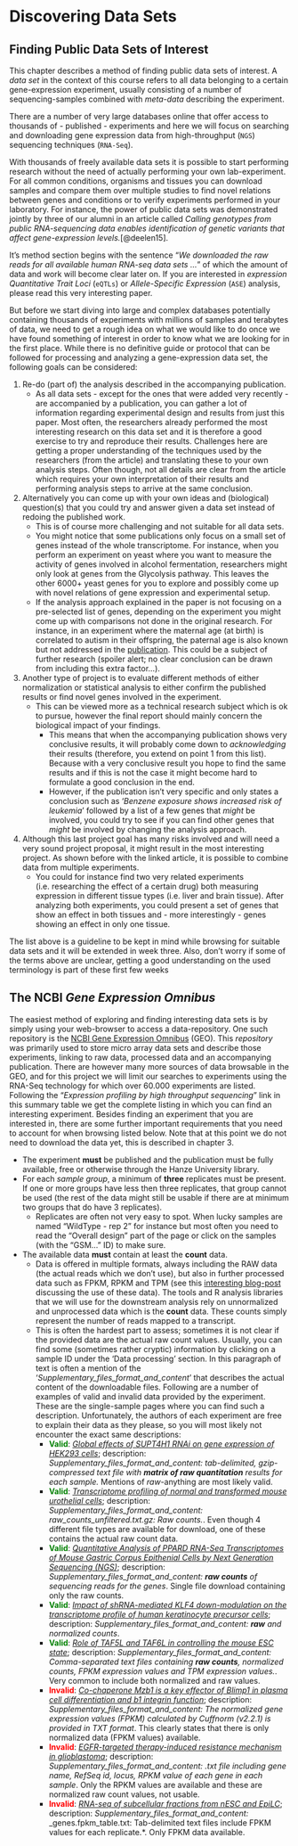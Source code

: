 # Discovering Data Sets {#a3-annotation}

## Finding Public Data Sets of Interest {#finding-public-data}

This chapter describes a method of finding public data sets of interest. A *data set* in the context of this course refers to all data belonging to a certain gene-expression experiment, usually consisting of a number of sequencing-samples combined with *meta-data* describing the experiment. 

There are a number of very large databases online that offer access to thousands of - published - experiments and here we will focus on searching and downloading gene expression data from high-throughput (`NGS`) sequencing techniques (`RNA-Seq`).

With thousands of freely available data sets it is possible to start performing research without the need of actually performing your own lab-experiment. For all common conditions, organisms and tissues you can download samples and compare them over multiple studies to find novel relations between genes and conditions or to verify experiments performed in your laboratory. For instance, the power of public data sets was demonstrated jointly by three of our alumni in an article called *Calling genotypes from public RNA-sequencing data enables identification of genetic variants that affect gene-expression levels.*[@deelen15].

It's method section begins with the sentence "*We downloaded the raw reads for all available human RNA-seq data sets ...*" of which the amount of data and work will become clear later on. If you are interested in *expression Quantitative Trait Loci* (`eQTLs`) or *Allele-Specific Expression* (`ASE`) analysis, please read this very interesting paper.

But before we start diving into large and complex databases potentially containing thousands of experiments with millions of samples and terabytes of data, we need to get a rough idea on what we would like to do once we have found something of interest in order to know what we are looking for in the first place. While there is no definitive guide or protocol that can be followed for processing and analyzing a gene-expression data set, the following goals can be considered:

1. Re-do (part of) the analysis described in the accompanying publication.
    + As all data sets -  except for the ones that were added very recently - are accompanied by a publication, you can gather a lot of information regarding experimental design and results from just this paper. Most often, the researchers already performed the most interesting research on this data set and it is therefore a good exercise to try and reproduce their results. Challenges here are getting a proper understanding of the techniques used by the researchers (from the article) and translating these to your own analysis steps. Often though, not all details are clear from the article which requires your own interpretation of their results and performing analysis steps to arrive at the same conclusion.
2. Alternatively you can come up with your own ideas and (biological) question(s) that you could try and answer given a data set instead of redoing the published work.
    + This is of course more challenging and not suitable for all data sets.
    + You might notice that some publications only focus on a small set of genes instead of the whole transcriptome. For instance, when you perform an experiment on yeast where you want to measure the activity of genes involved in alcohol fermentation, researchers might only look at genes from the Glycolysis pathway. This leaves the other 6000+ yeast genes for you to explore and possibly come up with novel relations of gene expression and experimental setup.
    + If the analysis approach explained in the paper is not focusing on a pre-selected list of genes, depending on the experiment you might come up with comparisons not done in the original research. For instance, in an experiment where the maternal age (at birth) is correlated to autism in their offspring, the paternal age is also known but not addressed in the [publication](http://www.ncbi.nlm.nih.gov/geo/query/acc.cgi?acc=GSE25507). This could be a subject of further research (spoiler alert; no clear conclusion can be drawn from including this extra factor...).
3. Another type of project is to evaluate different methods of either normalization or statistical analysis to either confirm the published results or find novel genes involved in the experiment.
    + This can be viewed more as a technical research subject which is ok to pursue, however the final report should mainly concern the biological impact of your findings.
        - This means that when the accompanying publication shows very conclusive results, it will probably come down to *acknowledging* their results (therefore, you extend on point 1 from this list). Because with a very conclusive result you hope to find the same results and if this is not the case it might become hard to formulate a good conclusion in the end.
        - However, if the publication isn't very specific and only states a conclusion such as '*Benzene exposure shows increased risk of leukemia*' followed by a list of a few genes that *might* be involved, you could try to see if you can find other genes that *might* be involved by changing the analysis approach.
4. Although this last project goal has many risks involved and will need a very sound project proposal, it might result in the most interesting project. As shown before with the linked article, it is possible to combine data from multiple experiments.
    + You could for instance find two very related experiments (i.e. researching the effect of a certain drug) both measuring expression in different tissue types (i.e. liver and brain tissue). After analyzing both experiments, you could present a set of genes that show an effect in both tissues and - more interestingly - genes showing an effect in only one tissue.

The list above is a guideline to be kept in mind while browsing for suitable data sets and it will be extended in week three. Also, don't worry if some of the terms above are unclear, getting a good understanding on the used terminology is part of these first few weeks

## The NCBI *Gene Expression Omnibus* {#ncbi-geo}

The easiest method of exploring and finding interesting data sets is by simply using your web-browser to access a data-repository. One such repository is the [NCBI Gene Expression Omnibus](https://www.ncbi.nlm.nih.gov/geo/summary) (GEO). This *repository* was primarily used to store micro array data sets and describe those experiments, linking to raw data, processed data and an accompanying publication. There are however many more sources of data browsable in the GEO, and for this project we will limit our searches to experiments using the RNA-Seq technology for which over 60.000 experiments are listed. Following the "*Expression profiling by high throughput sequencing*" link in this summary table we get the complete listing in which you can find an interesting experiment. Besides finding an experiment that you are interested in, there are some further important requirements that you need to account for when browsing listed below. Note that at this point we do not need to download the data yet, this is described in chapter 3. 

* The experiment **must** be published and the publication must be fully available, free or otherwise through the Hanze University library.
* For each *sample group*, a minimum of **three** replicates must be present. If one or more groups have less then three replicates, that group cannot be used (the rest of the data might still be usable if there are at minimum two groups that do have 3 replicates).
  + Replicates are often not very easy to spot. When lucky samples are named "WildType - rep 2" for instance but most often you need to read the "Overall design" part of the page or click on the samples (with the "GSM..." ID) to make sure.
* The available data **must** contain at least the **count** data.
  + Data is offered in multiple formats, always including the RAW data (the actual reads which we don't use), but also in further processed data such as FPKM, RPKM and TPM (see this [interesting blog-post](https://haroldpimentel.wordpress.com/2014/05/08/what-the-fpkm-a-review-rna-seq-expression-units/) discussing the use of these data). The tools and R analysis libraries that we will use for the downstream analysis rely on unnormalized and unprocessed data which is the **count** data. These counts simply represent the number of reads mapped to a transcript.
  + This is often the hardest part to assess; sometimes it is not clear if the provided data are the actual raw count values. Usually, you can find some (sometimes rather cryptic) information by clicking on a sample ID under the 'Data processing' section. In this paragraph of text is often a mention of the '*Supplementary_files_format_and_content*' that describes the actual content of the downloadable files. Following are a number of examples of valid and invalid data provided by the experiment. These are the single-sample pages where you can find such a description. Unfortunately, the authors of each experiment are free to explain their data as they please, so you will most likely not encounter the exact same descriptions:
    - <span style="color: green;">**Valid**</span>: [*Global effects of SUPT4H1 RNAi on gene expression of HEK293 cells*](https://www.ncbi.nlm.nih.gov/geo/query/acc.cgi?acc=GSM3223408); description: *Supplementary_files_format_and_content: tab-delimited, gzip-compressed text file with **matrix of raw quantitation** results for each sample.* Mentions of *raw*-anything are most likely valid.
    - <span style="color: green;">**Valid**</span>: [*Transcriptome profiling of normal and transformed mouse urothelial cells*](https://www.ncbi.nlm.nih.gov/geo/query/acc.cgi?acc=GSM3014578); description: *Supplementary_files_format_and_content: raw_counts_unfiltered.txt.gz: Raw counts.*. Even though 4 different file types are available for download, one of these contains the actual raw count data.
    - <span style="color: green;">**Valid**</span>: [*Quantitative Analysis of PPARD RNA-Seq Transcriptomes of Mouse Gastric Corpus Epithenial Cells by Next Generation Sequencing (NGS)*](https://www.ncbi.nlm.nih.gov/geo/query/acc.cgi?acc=GSM3021001); description: *Supplementary_files_format_and_content: **raw counts** of sequencing reads for the genes*. Single file download containing only the raw counts.
    - <span style="color: green;">**Valid**</span>: [*Impact of shRNA-mediated KLF4 down-modulation on the transcriptome profile of human keratinocyte precursor cells*](https://www.ncbi.nlm.nih.gov/geo/query/acc.cgi?acc=GSM3039677); description: *Supplementary_files_format_and_content: **raw** and normalized counts*.
    - <span style="color: green;">**Valid**</span>: [*Role of TAF5L and TAF6L in controlling the mouse ESC state*](https://www.ncbi.nlm.nih.gov/geo/query/acc.cgi?acc=GSM3103304); description: *Supplementary_files_format_and_content: Comma-separated text files containing **raw counts**, normalized counts, FPKM expression values and TPM expression values.*. Very common to include both normalized and raw values.
    - <span style="color: red;">**Invalid**</span>: [*Co-chaperone Mzb1 is a key effector of Blimp1 in plasma cell differentiation and b1 integrin function*](https://www.ncbi.nlm.nih.gov/geo/query/acc.cgi?acc=GSM3318897); description: *Supplementary_files_format_and_content: The normalized gene expression values (FPKM) calculated by Cuffnorm (v2.2.1) is provided in TXT format*. This clearly states that there is only normalized data (FPKM values) available.
    - <span style="color: red;">**Invalid**</span>: [*EGFR-targeted therapy-induced resistance mechanism in glioblastoma*](https://www.ncbi.nlm.nih.gov/geo/query/acc.cgi?acc=GSM2909402); description: *Supplementary_files_format_and_content: .txt file including gene name, RefSeq id, locus, RPKM value of each gene in each sample*. Only the RPKM values are available and these are normalized raw count values, not usable.
    - <span style="color: red;">**Invalid**</span>: [*RNA-seq of subcellular fractions from nESC and EpiLC*](https://www.ncbi.nlm.nih.gov/geo/query/acc.cgi?acc=GSM2643080); description: *Supplementary_files_format_and_content: *_genes.fpkm_table.txt: Tab-delimited text files include FPKM values for each replicate.*. Only FPKM data available.